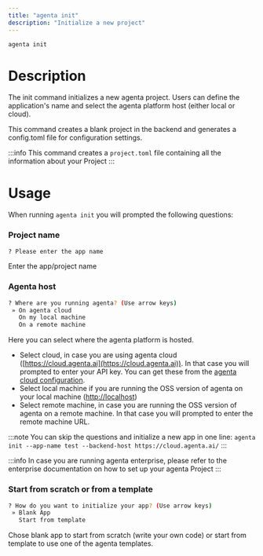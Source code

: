 ```yaml
---
title: "agenta init"
description: "Initialize a new project"
---
```


```bash
agenta init
```

# Description

The init command initializes a new agenta project. Users can define the application's name and select the agenta platform host (either local or cloud).

This command creates a blank project in the backend and generates a config.toml file for configuration settings.

:::info
This command creates a `project.toml` file containing all the information about your Project
:::

# Usage

When running `agenta init` you will prompted the following questions:

### Project name

```bash
? Please enter the app name
```

Enter the app/project name

### Agenta host

```bash
? Where are you running agenta? (Use arrow keys)
 » On agenta cloud
   On my local machine
   On a remote machine
```

Here you can select where the agenta platform is hosted.

- Select cloud, in case you are using agenta cloud ([https://cloud.agenta.ai](https://cloud.agenta.ai)). In that case you will prompted to enter your API key. You can get these from the [agenta cloud configuration](https://cloud.agenta.ai/settings?tab=apiKeys).
- Select local machine if you are running the OSS version of agenta on your local machine ([http://localhost](http://localhost))
- Select remote machine, in case you are running the OSS version of agenta on a remote machine. In that case you will prompted to enter the remote machine URL.

:::note
  You can skip the questions and initialize a new app in one line: `agenta init --app-name test --backend-host
  https://cloud.agenta.ai/`
:::

:::info
In case you are running agenta enterprise, please refer to the enterprise documentation on how to set up your agenta Project
:::

### Start from scratch or from a template

```bash
? How do you want to initialize your app? (Use arrow keys)
 » Blank App
   Start from template
```

Chose blank app to start from scratch (write your own code) or start from template to use one of the agenta templates.
